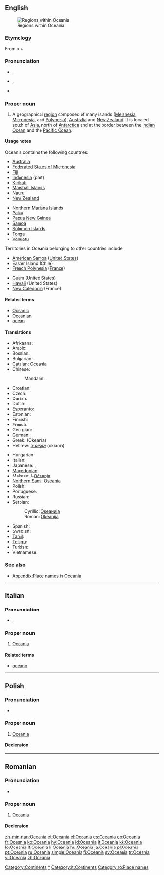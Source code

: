 {{also|Oceânia|Óceánia|Oceanía}}
==English==
{{wikipedia}}
[[File:Oceanias Regions.png|thumb|Regions within Oceania.]]

===Etymology===
From {{term|ocean}} < {{etyl|grc}} {{term|Ὠκεανός|sc=polytonic|tr=Ōkeanos||Oceanus|lang=grc}} + {{term|-ia||realm of}}

===Pronunciation===
* {{a|UK}} {{IPA|/ˌəʊ.ʃiˈɑːn.(iː.)ə/}}, {{SAMPA|/%@U.Si"A:n.(i:.)@/}}
* {{a|US}} {{IPA|/ˌoʊʃiˈæniə/}}, {{SAMPA|/%oUSi{ni@/}}
* {{rhymes|eɪniə}}

===Proper noun===
{{en-proper noun}}

# A geographical [[region]] composed of many islands ([[Melanesia]], [[Micronesia]], and [[Polynesia]]), [[Australia]] and [[New Zealand]]. It is located south of [[Asia]], north of [[Antarctica]] and at the border between the [[Indian Ocean]] and the [[Pacific Ocean]].

====Usage notes====
Oceania contains the following countries:
{{top2}}
* [[Australia]]
* [[Federated States of Micronesia]]
* [[Fiji]]
* [[Indonesia]] (part)
* [[Kiribati]]
* [[Marshall Islands]]
* [[Nauru]]
* [[New Zealand]]
{{mid2}}
* [[Northern Mariana Islands]]
* [[Palau]]
* [[Papua New Guinea]]
* [[Samoa]]
* [[Solomon Islands]]
* [[Tonga]]
* [[Vanuatu]]
{{bottom}}
Territories in Oceania belonging to other countries include:
{{top2}}
* [[American Samoa]] ([[United States]])
* [[Easter|Easter Island]] ([[Chile]])
* [[French Polynesia]] ([[France]])
{{mid2}}
* [[Guam]] (United States)
* [[Hawaii]] (United States)
* [[New Caledonia]] (France)
{{bottom}}

====Related terms====
* [[Oceanic]]
* [[Oceanian]]
* [[ocean]]

====Translations====
{{trans-top|a geographical region composed of many islands}}
* [[Afrikaans]]: {{t|af|Oseanië|xs=Afrikaans}}
* Arabic: {{t|ar|أوقيانوسيا|f|tr=’ukiyaanusiya|sc=Arab}}
* Bosnian: {{t-|bs|Okeanija|f}}
* Bulgarian: {{t-|bg|Океания|f}}
* [[Catalan]]: Oceania {{f}}
* Chinese:
*: Mandarin: {{t|zh|大洋洲|tr=Dàyáng Zhōu|sc=Hani}}
* Croatian: {{t-|hr|Oceanija|f|alt=Ocèānija}}
* Czech: {{t-|cs|Oceánie|f}}
* Danish: {{t-|da|Oceanien}}
* Dutch: {{t+|nl|Oceanië|n}}
* Esperanto: {{t-|eo|Oceanio|xs=Esperanto}}
* Estonian: {{t-|et|Okeaania}}
* Finnish: {{t+|fi|Oseania}}
* French: {{t+|fr|Océanie|f}}
* Georgian: {{t|ka|ოკეანეთი|tr=okeanet'i|sc=Geor}}
* German: {{t+|de|Ozeanien}}
* Greek: {{t+|el|Ωκεανία}} (Okeanía) {{f}}
* Hebrew: [[אוקיאניה]] (okiania) {{f}}
{{trans-mid}}
* Hungarian: {{t+|hu|Óceánia}}
* Italian: {{t+|it|Oceania|f}}
* Japanese: {{t-|ja|オセアニア|tr=Oseania}}, {{t-|ja|大洋州|tr=[[たいようしゅう]], Taiyōshū}}
* [[Macedonian]]: {{t-|mk|Океанија|f|tr=Okeánija}}
* Maltese: l-[[Oċeanja]]
* [[Northern Sami]]: [[Oseania]]
* Polish: {{t+|pl|Oceania|f}}
* Portuguese: {{t+|pt|Oceania|f}}
* Russian: {{t+|ru|Океания|f|tr=Okeánija}}
* Serbian:
*: Cyrillic: [[Океанија]] {{f}}
*: Roman: [[Okeanija]] {{f}}
* Spanish: {{t+|es|Oceanía|f}}
* Swedish: {{t+|sv|Oceanien}}
* [[Tamil]]: {{t|ta|ஓசியானியா|sc=Taml}}
* [[Telugu]]: {{t|te|ఓషియానియా|sc=Telu}}
* Turkish: {{t+|tr|Okyanusya}}
* Vietnamese: {{t|vi|Châu Đại Dương}}
{{trans-bottom}}

===See also===
* [[Appendix:Place names in Oceania]]

[[Category:Continents]]
[[Category:Oceania|*]]

----

==Italian==

===Pronunciation===
* {{IPA|/otʃeˈanja/|lang=it}}, {{SAMPA|/otSe"anja/}}

===Proper noun===
{{infl|it|proper noun|g=f}}

# [[#English|Oceania]]

====Related terms====
* [[oceano]]

[[Category:it:Continents]]
----
==Polish==

===Pronunciation===
* {{IPA|/ɔt͡s̪ɛˈaɲja/|lang=pl}}

===Proper noun===
{{infl|pl|proper noun|g=f}}

# [[#English|Oceania]]

====Declension====
{{pl-decl-noun-sing
|Oceania
|Oceanii
|Oceanii
|Oceanię
|Oceanią
|Oceanii
|Oceanio
}}

----

==Romanian==

===Pronunciation===
* {{IPA|[o.ʧe̯a.ni.a]|lang=ro}}

===Proper noun===
{{infl|ro|proper noun|g=f}}

# [[#English|Oceania]]

====Declension====
{{ro-country|gend=f|Oceaniei}}

[[Category:ro:Place names]]

[[zh-min-nan:Oceania]]
[[et:Oceania]]
[[el:Oceania]]
[[es:Oceania]]
[[eo:Oceania]]
[[fr:Oceania]]
[[ko:Oceania]]
[[hy:Oceania]]
[[id:Oceania]]
[[it:Oceania]]
[[kk:Oceania]]
[[lo:Oceania]]
[[lt:Oceania]]
[[li:Oceania]]
[[hu:Oceania]]
[[ja:Oceania]]
[[pl:Oceania]]
[[pt:Oceania]]
[[ru:Oceania]]
[[simple:Oceania]]
[[fi:Oceania]]
[[sv:Oceania]]
[[tr:Oceania]]
[[vi:Oceania]]
[[zh:Oceania]]